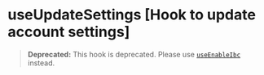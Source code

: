 
# useUpdateSettings [Hook to update account settings]

> **Deprecated:** This hook is deprecated. Please use [`useEnableIbc`](/hooks/account/wallet/use-enable-ibc) instead.

